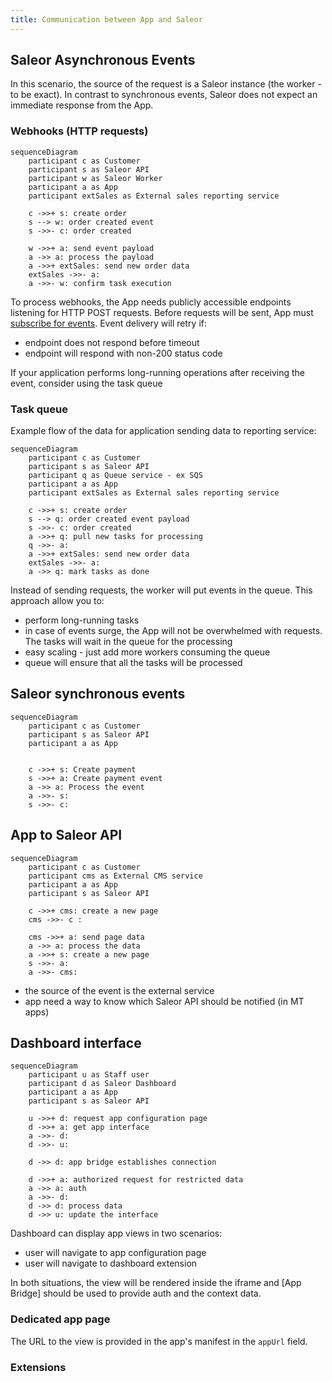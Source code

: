 ```yaml
---
title: Communication between App and Saleor
---
```


## Saleor Asynchronous Events

In this scenario, the source of the request is a Saleor instance (the worker - to be exact). In contrast to synchronous events, Saleor does not expect an immediate response from the App.

### Webhooks (HTTP requests)

```mermaid
sequenceDiagram
    participant c as Customer
    participant s as Saleor API
    participant w as Saleor Worker
    participant a as App
    participant extSales as External sales reporting service

    c ->>+ s: create order
    s --> w: order created event
    s ->>- c: order created

    w ->>+ a: send event payload
    a ->> a: process the payload
    a ->>+ extSales: send new order data
    extSales ->>- a:
    a ->>- w: confirm task execution
```

To process webhooks, the App needs publicly accessible endpoints listening for HTTP POST requests. Before requests will be sent, App must [subscribe for events](developer/extending/apps/asynchronous-webhooks.mdx).
Event delivery will retry if:

- endpoint does not respond before timeout
- endpoint will respond with non-200 status code

If your application performs long-running operations after receiving the event, consider using the task queue

### Task queue

Example flow of the data for application sending data to reporting service:

```mermaid
sequenceDiagram
    participant c as Customer
    participant s as Saleor API
    participant q as Queue service - ex SQS
    participant a as App
    participant extSales as External sales reporting service

    c ->>+ s: create order
    s --> q: order created event payload
    s ->>- c: order created
    a ->>+ q: pull new tasks for processing
    q ->>- a:
    a ->>+ extSales: send new order data
    extSales ->>- a:
    a ->> q: mark tasks as done
```

Instead of sending requests, the worker will put events in the queue. This approach allow you to:

- perform long-running tasks
- in case of events surge, the App will not be overwhelmed with requests. The tasks will wait in the queue for the processing
- easy scaling - just add more workers consuming the queue
- queue will ensure that all the tasks will be processed

## Saleor synchronous events

```mermaid
sequenceDiagram
    participant c as Customer
    participant s as Saleor API
    participant a as App


    c ->>+ s: Create payment
    s ->>+ a: Create payment event
    a ->> a: Process the event
    a ->>- s:
    s ->>- c:
```

## App to Saleor API

```mermaid
sequenceDiagram
    participant c as Customer
    participant cms as External CMS service
    participant a as App
    participant s as Saleor API

    c ->>+ cms: create a new page
    cms ->>- c :

    cms ->>+ a: send page data
    a ->> a: process the data
    a ->>+ s: create a new page
    s ->>- a:
    a ->>- cms:
```

- the source of the event is the external service
- app need a way to know which Saleor API should be notified (in MT apps)

## Dashboard interface

```mermaid
sequenceDiagram
    participant u as Staff user
    participant d as Saleor Dashboard
    participant a as App
    participant s as Saleor API

    u ->>+ d: request app configuration page
    d ->>+ a: get app interface
    a ->>- d:
    d ->>- u:

    d ->> d: app bridge establishes connection

    d ->>+ a: authorized request for restricted data
    a ->> a: auth
    a ->>- d:
    d ->> d: process data
    d ->> u: update the interface
```

Dashboard can display app views in two scenarios:

- user will navigate to app configuration page
- user will navigate to dashboard extension

In both situations, the view will be rendered inside the iframe and [App Bridge] should be used to provide auth and the context data.

### Dedicated app page

The URL to the view is provided in the app's manifest in the `appUrl` field.

### Extensions

